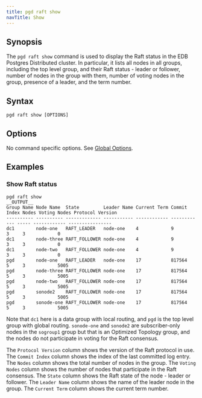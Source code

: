 ```yaml
---
title: pgd raft show
navTitle: Show
---
```


## Synopsis

The `pgd raft show` command is used to display the Raft status in the EDB Postgres Distributed cluster. In particular, it lists all nodes in all groups, including the top level group, and their Raft status - leader or follower, number of nodes in the group with them, number of voting nodes in the group, presence of a leader, and the term number.

## Syntax

```shell
pgd raft show [OPTIONS]
```

## Options

No command specific options. See [Global Options](/pgd/latest/cli/command_ref/#global-options).

## Examples

### Show Raft status

```shell
pgd raft show
__OUTPUT__
Group Name Node Name  State         Leader Name Current Term Commit Index Nodes Voting Nodes Protocol Version
---------- ---------- ------------- ----------- ------------ ------------ ----- ------------ ----------------
dc1        node-one   RAFT_LEADER   node-one    4            9            3     3            0
dc1        node-three RAFT_FOLLOWER node-one    4            9            3     3            0
dc1        node-two   RAFT_FOLLOWER node-one    4            9            3     3            0
pgd        node-one   RAFT_LEADER   node-one    17           817564       5     3            5005
pgd        node-three RAFT_FOLLOWER node-one    17           817564       5     3            5005
pgd        node-two   RAFT_FOLLOWER node-one    17           817564       5     3            5005
pgd        sonode2    RAFT_FOLLOWER node-one    17           817564       5     3            5005
pgd        sonode-one RAFT_FOLLOWER node-one    17           817564       5     3            5005
```

Note that `dc1` here is a data group with local routing, and `pgd` is the top level group with global routing. `sonode-one` and `sonode2` are subscriber-only nodes in the `sogroup1` group but that is an Optimized Topology group, and the nodes do not participate in voting for the Raft consensus.

The `Protocol Version` column shows the version of the Raft protocol in use. The `Commit Index` column shows the index of the last committed log entry. The `Nodes` column shows the total number of nodes in the group. The `Voting Nodes` column shows the number of nodes that participate in the Raft consensus. The `State` column shows the Raft state of the node - leader or follower. The `Leader Name` column shows the name of the leader node in the group. The `Current Term` column shows the current term number.
